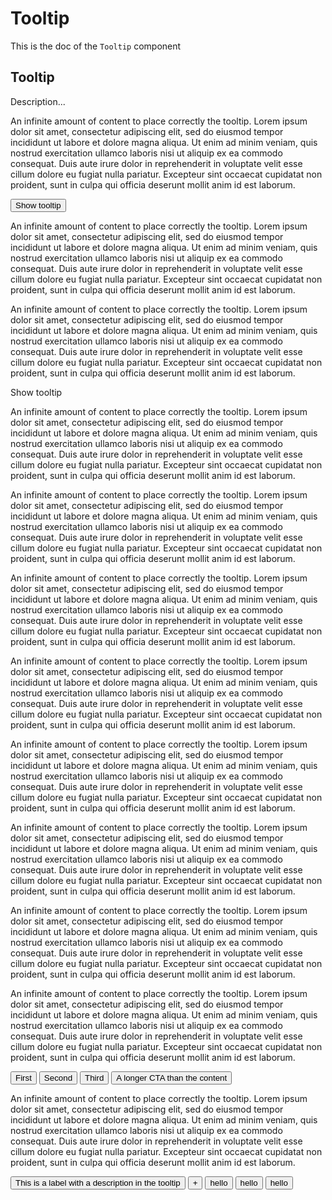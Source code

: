<!--- Tooltip.stories.mdx --->


<Meta title="Design System/Molecules/Tooltip" component={Tooltip} />

# Tooltip

This is the doc of the `Tooltip` component

## Tooltip

Description...

<Canvas>
  <Story name="base">
    <div style={{ marginLeft: '400px', marginTop: '200px', width: '400px' }}>
      <p>
        An infinite amount of content to place correctly the tooltip. Lorem ipsum dolor sit amet, consectetur adipiscing
        elit, sed do eiusmod tempor incididunt ut labore et dolore magna aliqua. Ut enim ad minim veniam, quis nostrud
        exercitation ullamco laboris nisi ut aliquip ex ea commodo consequat. Duis aute irure dolor in reprehenderit in
        voluptate velit esse cillum dolore eu fugiat nulla pariatur. Excepteur sint occaecat cupidatat non proident,
        sunt in culpa qui officia deserunt mollit anim id est laborum.
      </p>
      <Tooltip description="Content of the tooltip">
        <button>Show tooltip</button>
      </Tooltip>
      <p>
        An infinite amount of content to place correctly the tooltip. Lorem ipsum dolor sit amet, consectetur adipiscing
        elit, sed do eiusmod tempor incididunt ut labore et dolore magna aliqua. Ut enim ad minim veniam, quis nostrud
        exercitation ullamco laboris nisi ut aliquip ex ea commodo consequat. Duis aute irure dolor in reprehenderit in
        voluptate velit esse cillum dolore eu fugiat nulla pariatur. Excepteur sint occaecat cupidatat non proident,
        sunt in culpa qui officia deserunt mollit anim id est laborum.
      </p>
    </div>
  </Story>
  <Story name="with text inside">
    <div style={{ marginLeft: '400px', marginTop: '200px', width: '400px' }}>
      <p>
        An infinite amount of content to place correctly the tooltip. Lorem ipsum dolor sit amet, consectetur adipiscing
        elit, sed do eiusmod tempor incididunt ut labore et dolore magna aliqua. Ut enim ad minim veniam, quis nostrud
        exercitation ullamco laboris nisi ut aliquip ex ea commodo consequat. Duis aute irure dolor in reprehenderit in
        voluptate velit esse cillum dolore eu fugiat nulla pariatur. Excepteur sint occaecat cupidatat non proident,
        sunt in culpa qui officia deserunt mollit anim id est laborum.
      </p>
      <Tooltip description="Smaller">
        <span>Show tooltip</span>
      </Tooltip>
      <p>
        An infinite amount of content to place correctly the tooltip. Lorem ipsum dolor sit amet, consectetur adipiscing
        elit, sed do eiusmod tempor incididunt ut labore et dolore magna aliqua. Ut enim ad minim veniam, quis nostrud
        exercitation ullamco laboris nisi ut aliquip ex ea commodo consequat. Duis aute irure dolor in reprehenderit in
        voluptate velit esse cillum dolore eu fugiat nulla pariatur. Excepteur sint occaecat cupidatat non proident,
        sunt in culpa qui officia deserunt mollit anim id est laborum.
      </p>
      <p>
        An infinite amount of content to place correctly the tooltip. Lorem ipsum dolor sit amet, consectetur adipiscing
        elit, sed do eiusmod tempor incididunt ut labore et dolore magna aliqua. Ut enim ad minim veniam, quis nostrud
        exercitation ullamco laboris nisi ut aliquip ex ea commodo consequat. Duis aute irure dolor in reprehenderit in
        voluptate velit esse cillum dolore eu fugiat nulla pariatur. Excepteur sint occaecat cupidatat non proident,
        sunt in culpa qui officia deserunt mollit anim id est laborum.
      </p>
      <p>
        An infinite amount of content to place correctly the tooltip. Lorem ipsum dolor sit amet, consectetur adipiscing
        elit, sed do eiusmod tempor incididunt ut labore et dolore magna aliqua. Ut enim ad minim veniam, quis nostrud
        exercitation ullamco laboris nisi ut aliquip ex ea commodo consequat. Duis aute irure dolor in reprehenderit in
        voluptate velit esse cillum dolore eu fugiat nulla pariatur. Excepteur sint occaecat cupidatat non proident,
        sunt in culpa qui officia deserunt mollit anim id est laborum.
      </p>
      <p>
        An infinite amount of content to place correctly the tooltip. Lorem ipsum dolor sit amet, consectetur adipiscing
        elit, sed do eiusmod tempor incididunt ut labore et dolore magna aliqua. Ut enim ad minim veniam, quis nostrud
        exercitation ullamco laboris nisi ut aliquip ex ea commodo consequat. Duis aute irure dolor in reprehenderit in
        voluptate velit esse cillum dolore eu fugiat nulla pariatur. Excepteur sint occaecat cupidatat non proident,
        sunt in culpa qui officia deserunt mollit anim id est laborum.
      </p>
    </div>
  </Story>
  <Story name="grid">
    <p>
      An infinite amount of content to place correctly the tooltip. Lorem ipsum dolor sit amet, consectetur adipiscing
      elit, sed do eiusmod tempor incididunt ut labore et dolore magna aliqua. Ut enim ad minim veniam, quis nostrud
      exercitation ullamco laboris nisi ut aliquip ex ea commodo consequat. Duis aute irure dolor in reprehenderit in
      voluptate velit esse cillum dolore eu fugiat nulla pariatur. Excepteur sint occaecat cupidatat non proident, sunt
      in culpa qui officia deserunt mollit anim id est laborum.
    </p>
    <p>
      An infinite amount of content to place correctly the tooltip. Lorem ipsum dolor sit amet, consectetur adipiscing
      elit, sed do eiusmod tempor incididunt ut labore et dolore magna aliqua. Ut enim ad minim veniam, quis nostrud
      exercitation ullamco laboris nisi ut aliquip ex ea commodo consequat. Duis aute irure dolor in reprehenderit in
      voluptate velit esse cillum dolore eu fugiat nulla pariatur. Excepteur sint occaecat cupidatat non proident, sunt
      in culpa qui officia deserunt mollit anim id est laborum.
    </p>
    <p>
      An infinite amount of content to place correctly the tooltip. Lorem ipsum dolor sit amet, consectetur adipiscing
      elit, sed do eiusmod tempor incididunt ut labore et dolore magna aliqua. Ut enim ad minim veniam, quis nostrud
      exercitation ullamco laboris nisi ut aliquip ex ea commodo consequat. Duis aute irure dolor in reprehenderit in
      voluptate velit esse cillum dolore eu fugiat nulla pariatur. Excepteur sint occaecat cupidatat non proident, sunt
      in culpa qui officia deserunt mollit anim id est laborum.
    </p>
    <p>
      An infinite amount of content to place correctly the tooltip. Lorem ipsum dolor sit amet, consectetur adipiscing
      elit, sed do eiusmod tempor incididunt ut labore et dolore magna aliqua. Ut enim ad minim veniam, quis nostrud
      exercitation ullamco laboris nisi ut aliquip ex ea commodo consequat. Duis aute irure dolor in reprehenderit in
      voluptate velit esse cillum dolore eu fugiat nulla pariatur. Excepteur sint occaecat cupidatat non proident, sunt
      in culpa qui officia deserunt mollit anim id est laborum.
    </p>
    <Grid gap={4} padding={4} style={{ marginTop: '200px' }}>
      <GridItem col={6}>
        <Tooltip description="First content">
          <button>First</button>
        </Tooltip>
      </GridItem>
      <GridItem col={6}>
        <Tooltip description="Second content" position="bottom">
          <button>Second</button>
        </Tooltip>
      </GridItem>
      <GridItem col={6}>
        <Tooltip description="Third content" position="right">
          <button>Third</button>
        </Tooltip>
      </GridItem>
      <GridItem col={6}>
        <Tooltip description="Fourth content" position="left">
          <button>A longer CTA than the content</button>
        </Tooltip>
      </GridItem>
    </Grid>
    <p>
      An infinite amount of content to place correctly the tooltip. Lorem ipsum dolor sit amet, consectetur adipiscing
      elit, sed do eiusmod tempor incididunt ut labore et dolore magna aliqua. Ut enim ad minim veniam, quis nostrud
      exercitation ullamco laboris nisi ut aliquip ex ea commodo consequat. Duis aute irure dolor in reprehenderit in
      voluptate velit esse cillum dolore eu fugiat nulla pariatur. Excepteur sint occaecat cupidatat non proident, sunt
      in culpa qui officia deserunt mollit anim id est laborum.
    </p>
  </Story>
  <Story name="description">
    <Tooltip description="This is the description">
      <button>This is a label with a description in the tooltip</button>
    </Tooltip>
  </Story>
  <Story name="label">
    <Tooltip label="This is the label">
      <button>+</button>
    </Tooltip>
  </Story>
  <Story name="top-left">
    <Tooltip label="This is the label">
      <button>hello</button>
    </Tooltip>
  </Story>
  <Story name="top-center">
    <Row justifyContent="center">
      <Tooltip label="This is the label">
        <button>hello</button>
      </Tooltip>
    </Row>
  </Story>
  <Story name="top-right">
    <Row justifyContent="flex-end">
      <Tooltip label="This is the label">
        <button>hello</button>
      </Tooltip>
    </Row>
  </Story>
</Canvas>
